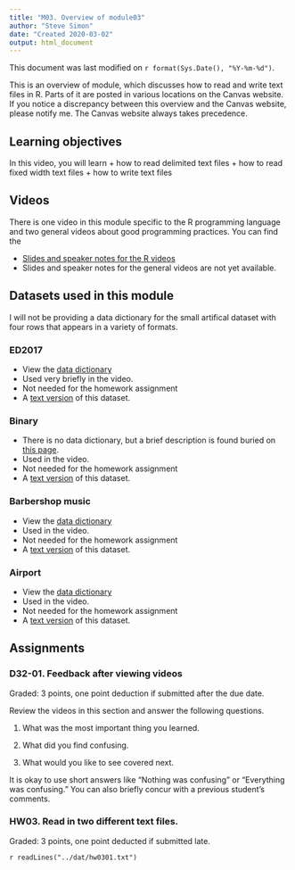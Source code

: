 ```yaml
---
title: "M03. Overview of module03"
author: "Steve Simon"
date: "Created 2020-03-02"
output: html_document
---
```


This document was last modified on `r format(Sys.Date(), "%Y-%m-%d")`.

This is an overview of module, which discusses how to read and write text files in R. Parts of it are posted in various locations on the Canvas website. If you notice a discrepancy between this overview and the Canvas website, please notify me. The Canvas website always takes precedence.

## Learning objectives

In this video, you will learn 
+ how to read delimited text files
+ how to read fixed width text files
+ how to write text files

## Videos

There is one video in this module specific to the R programming language and two general videos about good programming practices. You can find the 

+ [Slides and speaker notes for the R videos](v02-slides-and-speaker-notes.pdf)
+ Slides and speaker notes for the general videos are not yet available.

## Datasets used in this module

I will not be providing a data dictionary for the small artifical dataset with four rows that appears in a variety of formats.

### ED2017

+ View the [data dictionary](ftp://ftp.cdc.gov/pub/Health_Statistics/NCHS/Dataset_Documentation/NHAMCS/doc17_ed-508.pdf)
+ Used very briefly in the video.
+ Not needed for the homework assignment
+ A [text version](ftp://ftp.cdc.gov/pub/Health_Statistics/NCHS/Datasets/NHAMCS/ED2017.zip) of this dataset.

### Binary

+ There is no data dictionary, but a brief description is found buried on [this page](https://stats.idre.ucla.edu/r/dae/logit-regression/).
+ Used in the video.
+ Not needed for the homework assignment
+ A [text version](https://stats.idre.ucla.edu/stat/data/binary.csv) of this dataset.

### Barbershop music

+ View the [data dictionary](https://dasl.datadescription.com/datafile/barbershop-music/)
+ Used in the video.
+ Not needed for the homework assignment
+ A [text version](https://dasl.datadescription.com/download/data/3061) of this dataset.

### Airport

+ View the [data dictionary](http://jse.amstat.org/datasets/airport.txt)
+ Used in the video.
+ Not needed for the homework assignment
+ A [text version](http://jse.amstat.org/datasets/airport.dat.txt) of this dataset.

## Assignments

### D32-01. Feedback after viewing videos

Graded: 3 points, one point deduction if submitted after the due date.

Review the videos in this section and answer the following questions.

1. What was the most important thing you learned.

2. What did you find confusing.

3. What would you like to see covered next.

It is okay to use short answers like "Nothing was confusing" or "Everything was confusing." You can also briefly concur with a previous student's comments.

### HW03. Read in two different text files.

Graded: 3 points, one point deducted if submitted late.

`r readLines("../dat/hw0301.txt")`